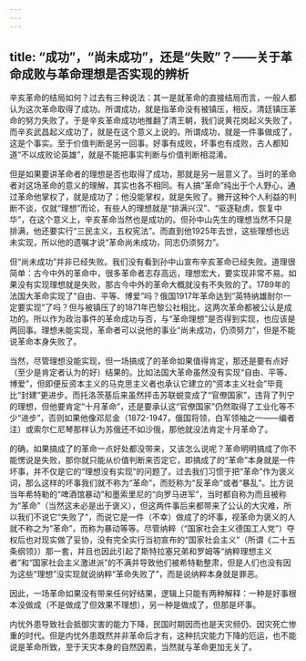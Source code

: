 ```yaml
---
---
---
```

title: “成功”，“尚未成功”，还是“失败”？——关于革命成败与革命理想是否实现的辨析
---



辛亥革命的结局如何？过去有三种说法：其一是就革命的直接结局而言，一般人都认为这次革命取得了成功。所谓成功，就是指革命没有被镇压，相反，清廷镇压革命的努力失败了。于是辛亥革命成功地推翻了清王朝，我们说黄花岗起义失败了，而辛亥武昌起义成功了，就是在这个意义上说的。所谓成功，就是一件事做成了，这是个事实。至于价值判断是另一回事。好事有成败，坏事也有成败，古人都知道“不以成败论英雄”，就是不能把事实判断与价值判断相混淆。

但是如果要讲革命者的理想是否也取得了成功，那就是另一层意义了。当时的革命者对这场革命的意义的理解，其实也各不相同。有人搞“革命”纯出于个人野心，通过革命他掌权了，就是成功了；他没能掌权，就是失败了。撇开这种个人利益的判断不谈，仅就“理想”而论，有些人的理想就是“排满兴汉”、“驱逐鞑虏，恢复中华”，在这个意义上，辛亥革命当然也是成功的。但孙中山先生的理想当然不只是排满，他还要实行“三民主义，五权宪法”。而直到他1925年去世，这些理想也远未实现，所以他的遗嘱才说“革命尚未成功，同志仍须努力”。

但“尚未成功”并非已经失败。我们没有看到孙中山宣布辛亥革命已经失败。道理很简单：古今中外的革命中，很多革命者志存高远，理想宏大，要实现非常不易。如果没有实现理想就是失败，那古今中外的革命大概就没有不失败的了。1789年的法国大革命实现了“自由、平等、博爱”吗？俄国1917年革命达到“英特纳雄耐尔一定要实现”了吗？但与被镇压了的1871年巴黎公社相比，这两次革命都被公认是成功的。所以作为政治事件的革命成功与否，与“革命理想”是否得到实现，也应该是两回事。理想未能实现，革命者可以说他的事业“尚未成功，仍须努力”，但是不能说革命本身失败了。

当然，尽管理想没能实现，但一场搞成了的革命如果值得肯定，那还是要有点好（至少是肯定者认为的好）结果的。比如法国大革命虽然没有实现“自由、平等、博爱”，但即便反资本主义的马克思主义者也承认它建立的“资本主义社会”毕竟比“封建”更进步。而托洛茨基后来虽然抨击苏联蜕变成了“官僚国家”，违背了列宁的理想，但他要肯定“十月革命”，还是要承认这“官僚国家”仍然取得了工业化等不少“进步”，否则如果他像邓尼金（1872-1947，俄国将领，白军领袖之一——编者注）或索尔仁尼琴那样认为苏俄还不如沙俄，那他就没法肯定十月革命了。

的确，如果搞成了的革命一点好处都没带来，又该怎么说呢？革命明明搞成了你不能愣说是失败，那你就只能从价值判断来否定它，即搞成了的“革命”本身就是一件坏事，并不仅是它的“理想没有实现”的问题了。过去我们习惯于把“革命”作为褒义词，那么这样的坏事我们就不称为“革命”，而贬称为“反革命”或者“暴乱”。比方说当年希特勒的“啤酒馆暴动”和墨索里尼的“向罗马进军”，当时都自称为而且被称为“革命”（当然这未必是出于褒义），但这两件事后来都带来了公认的大灾难，所以我们不说它“失败了”，而说它是一件（不幸）做成了的坏事，视革命为褒义的人就不称之为“革命”，而称为暴动等等。尽管纳粹（“国家社会主义德国工人党”）夺权后也对现实做了妥协，没有完全实行当初宣布的“国家社会主义”（所谓《二十五条纲领》）那一套，并且也因此引起了斯特拉塞兄弟和罗姆等“纳粹理想主义者”和“国家社会主义激进派”的不满并导致他们被希特勒整肃，但是人们也没有因为这些“理想”没实现就说纳粹“革命失败了”，而是说纳粹本身就是罪恶。

因此，一场革命如果没有带来任何好结果，逻辑上只能有两种解释：一种是好事根本没做成（不是做成了但效果不理想），另一种是做成了，但那是坏事。

内忧外患导致社会抵御灾害的能力下降，民国时期因而也是天灾频仍、因灾死亡惨重的时代。但是内忧外患既然并非革命后才有，这种抗灾能力下降的厄运，也不能说是革命所致，至于天灾本身的自然因素，当然就与革命更加无关了。